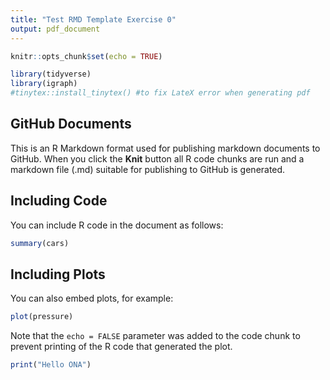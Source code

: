 ```yaml
---
title: "Test RMD Template Exercise 0"
output: pdf_document
---
```


```r
knitr::opts_chunk$set(echo = TRUE)

library(tidyverse)
library(igraph)
#tinytex::install_tinytex() #to fix LateX error when generating pdf

```

## GitHub Documents

This is an R Markdown format used for publishing markdown documents to GitHub. When you click the **Knit** button all R code chunks are run and a markdown file (.md) suitable for publishing to GitHub is generated.

## Including Code

You can include R code in the document as follows:

```r
summary(cars)
```

## Including Plots

You can also embed plots, for example:

```r
plot(pressure)

```

Note that the `echo = FALSE` parameter was added to the code chunk to prevent printing of the R code that generated the plot.
```r
print("Hello ONA")
```


